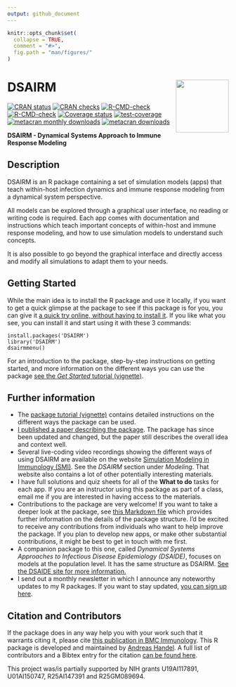 ```yaml
---
output: github_document
---
```


<!-- README.md is generated from README.Rmd. Please edit that file -->

```r
knitr::opts_chunk$set(
  collapse = TRUE,
  comment = "#>",
  fig.path = "man/figures/"
)
```

# DSAIRM <img src="man/figures/logo.png" align="right" alt="" width="120" />

<!-- badges: start -->
[![CRAN status](https://www.r-pkg.org/badges/version/DSAIRM)](https://cran.r-project.org/package=DSAIRM)
[![CRAN checks](https://cranchecks.info/badges/summary/DSAIRM)](https://cran.r-project.org/web/checks/check_results_DSAIRM.html)
[![R-CMD-check](https://github.com/ahgroup/DSAIRM/workflows/R-CMD-check/badge.svg)](https://github.com/ahgroup/DSAIRM/actions)
[![R-CMD-check](https://github.com/ahgroup/DSAIRM/actions/workflows/R-CMD-check.yaml/badge.svg)](https://github.com/ahgroup/DSAIRM/actions/workflows/R-CMD-check.yaml)
[![Coverage status](https://codecov.io/gh/ahgroup/DSAIRM/branch/main/graph/badge.svg?token=OGO3sVEcPD)](https://codecov.io/gh/ahgroup/DSAIRM)
[![test-coverage](https://github.com/ahgroup/DSAIRM/workflows/test-coverage/badge.svg)](https://github.com/ahgroup/DSAIRM/actions)
[![metacran monthly downloads](http://cranlogs.r-pkg.org/badges/DSAIRM)](https://cran.r-project.org/package=DSAIRM)
[![metacran downloads](http://cranlogs.r-pkg.org/badges/grand-total/DSAIRM?color=ff69b4)](https://cran.r-project.org/package=DSAIRM)
<!-- badges: end -->

**DSAIRM - Dynamical Systems Approach to Immune Response Modeling**

## Description
DSAIRM is an R package containing a set of simulation models (apps) that teach within-host infection dynamics and immune response modeling from a dynamical system perspective. 

All models can be explored through a graphical user interface, no reading or writing code is required. Each app comes with documentation and instructions which teach important concepts of within-host and immune response modeling, and how to use simulation models to understand such concepts. 

It is also possible to go beyond the graphical interface and directly access and modify all simulations to adapt them to your needs.

## Getting Started

While the main idea is to install the R package and use it locally, if you want to get a quick glimpse at the package to see if this package is for you, you can give it [a quick try online, without having to install it](https://shiny.ovpr.uga.edu/DSAIRM/). If you like what you see, you can install it and start using it with these 3 commands:
``` 
install.packages('DSAIRM')
library('DSAIRM')
dsairmmenu()
```
For an introduction to the package, step-by-step instructions on getting started, and more information on the different ways you can use the package [see the _Get Started_ tutorial (vignette)](https://ahgroup.github.io/DSAIRM/articles/DSAIRM.html).


## Further information

* The [package tutorial (vignette)](https://ahgroup.github.io/DSAIRM/articles/DSAIRM.html) contains detailed instructions on the different ways the package can be used.
* [I published a paper describing the package](https://doi.org/10.1186/s12865-019-0321-0). The package has since been updated and changed, but the paper still describes the overall idea and context well.  
* Several live-coding video recordings showing the different ways of using DSAIRM are available on the website [Simulation Modeling in Immunology (SMI)](https://andreashandel.github.io/SMIcourse/). See the _DSAIRM_ section under _Modeling_. That website also contains a lot of other potentially interesting materials.
* I have full solutions and quiz sheets for all of the __What to do__ tasks for each app. If you are an instructor using this package as part of a class, email me if you are interested in having access to the materials.
* Contributions to the package are very welcome! If you want to take a deeper look at the package, see [this Markdown file](https://github.com/ahgroup/DSAIRM/blob/main/auxiliary/docsfordevelopers/documentation.md) which provides further information on the details of the package structure. I'd be excited to receive any contributions from individuals who want to help improve the package. If you plan to develop new apps, or make other substantial contributions, it might be best to get in touch with me first.
* A companion package to this one, called _Dynamical Systems Approaches to Infectious Disease Epidemiology (DSAIDE)_, focuses on models at the population level. It has the same structure as DSAIRM. [See the DSAIDE site for more information.](https://ahgroup.github.io/DSAIDE/)
* I send out a monthly newsletter in which I announce any noteworthy updates to my R packages. If you want to stay updated, [you can sign up here](https://www.andreashandel.com/subscribe/).

## Citation and Contributors
If the package does in any way help you with your work such that it warrants citing it, please cite [this publication in BMC Immunology](https://doi.org/10.1186/s12865-019-0321-0). 
This R package is developed and maintained by [Andreas Handel](https://www.andreashandel.com/). A full list of contributors and a Bibtex entry for the citation [can be found here](https://ahgroup.github.io/DSAIRM/authors.html).

This project was/is partially supported by NIH grants U19AI117891, U01AI150747, R25AI147391 and R25GM089694.
